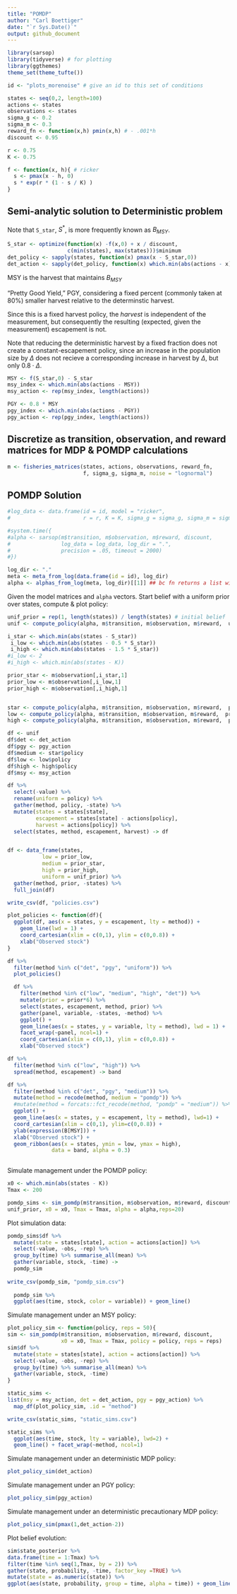 ```yaml
---
title: "POMDP"
author: "Carl Boettiger"
date: "`r Sys.Date()`"
output: github_document
---
```


```r
library(sarsop)
library(tidyverse) # for plotting
library(ggthemes)
theme_set(theme_tufte())
```


```r
id <- "plots_morenoise" # give an id to this set of conditions

states <- seq(0,2, length=100)
actions <- states
observations <- states
sigma_g <- 0.2
sigma_m <- 0.3
reward_fn <- function(x,h) pmin(x,h) # - .001*h
discount <- 0.95

r <- 0.75
K <- 0.75

f <- function(x, h){ # ricker
  s <- pmax(x - h, 0)
  s * exp(r * (1 - s / K) )
}
```


## Semi-analytic solution to Deterministic problem

Note that `S_star`, $S^*$, is more frequently known as $B_{MSY}$.  

```r
S_star <- optimize(function(x) -f(x,0) + x / discount, 
                   c(min(states), max(states)))$minimum
det_policy <- sapply(states, function(x) pmax(x - S_star,0))
det_action <- sapply(det_policy, function(x) which.min(abs(actions - x)))
```


MSY is the harvest that maintains $B_{MSY}$



"Pretty Good Yield," PGY, considering a fixed percent (commonly taken at 80%) smaller harvest relative to the determinstic harvest.  

Since this is a fixed harvest policy, the *harvest* is independent of the measurement, but consequently the resulting (expected, given the measurement) escapement is not.

Note that reducing the deterministic harvest by a fixed fraction does not create a constant-escapement policy, since an increase in the population size by $\Delta$ does not recieve a corresponding increase in harvest by $\Delta$, but only $0.8 \cdot \Delta$.  


```r
MSY <- f(S_star,0) - S_star
msy_index <- which.min(abs(actions - MSY))
msy_action <- rep(msy_index, length(actions))

PGY <- 0.8 * MSY
pgy_index <- which.min(abs(actions - PGY))
pgy_action <- rep(pgy_index, length(actions))
```


## Discretize as transition, observation, and reward matrices for MDP & POMDP calculations


```r
m <- fisheries_matrices(states, actions, observations, reward_fn, 
                        f, sigma_g, sigma_m, noise = "lognormal")
```

## POMDP Solution

```r
#log_data <- data.frame(id = id, model = "ricker", 
#                       r = r, K = K, sigma_g = sigma_g, sigma_m = sigma_m)

#system.time({
#alpha <- sarsop(m$transition, m$observation, m$reward, discount, 
#                log_data = log_data, log_dir = ".",
#                precision = .05, timeout = 2000)
#})
```


```r
log_dir <- "."
meta <- meta_from_log(data.frame(id = id), log_dir)
alpha <- alphas_from_log(meta, log_dir)[[1]] ## bc fn returns a list with all matching alphas, we need [[1]]
```


Given the model matrices and `alpha` vectors.  Start belief with a uniform prior over states, compute & plot policy:

```r
unif_prior = rep(1, length(states)) / length(states) # initial belief
unif <- compute_policy(alpha, m$transition, m$observation, m$reward,  unif_prior)

```

```r
i_star <- which.min(abs(states - S_star))
 i_low <- which.min(abs(states - 0.5 * S_star))
 i_high <- which.min(abs(states - 1.5 * S_star))
#i_low <- 2
#i_high <- which.min(abs(states - K))

prior_star <- m$observation[,i_star,1]
prior_low <- m$observation[,i_low,1]
prior_high <- m$observation[,i_high,1] 


star <- compute_policy(alpha, m$transition, m$observation, m$reward,  prior_star)
low <- compute_policy(alpha, m$transition, m$observation, m$reward,  prior_low)
high <- compute_policy(alpha, m$transition, m$observation, m$reward,  prior_high)

```

```r
df <- unif
df$det <- det_action
df$pgy <- pgy_action
df$medium <- star$policy
df$low <- low$policy
df$high <- high$policy
df$msy <- msy_action

df %>% 
  select(-value) %>% 
  rename(uniform = policy) %>% 
  gather(method, policy, -state) %>%
  mutate(states = states[state], 
         escapement = states[state] - actions[policy],
         harvest = actions[policy]) %>%
  select(states, method, escapement, harvest) -> df


df <- data_frame(states, 
           low = prior_low, 
           medium = prior_star, 
           high = prior_high, 
           uniform = unif_prior) %>%
  gather(method, prior, -states) %>%
  full_join(df)

write_csv(df, "policies.csv")


```



```r
plot_policies <- function(df){
  ggplot(df, aes(x = states, y = escapement, lty = method)) + 
    geom_line(lwd = 1) +
    coord_cartesian(xlim = c(0,1), ylim = c(0,0.8)) +
    xlab("Observed stock")
}

df %>% 
  filter(method %in% c("det", "pgy", "uniform")) %>%
  plot_policies()
```


```r
  df %>% 
    filter(method %in% c("low", "medium", "high", "det")) %>% 
    mutate(prior = prior*6) %>%
    select(states, escapement, method, prior) %>%
    gather(panel, variable, -states, -method) %>%
    ggplot() + 
    geom_line(aes(x = states, y = variable, lty = method), lwd = 1) +
    facet_wrap(~panel, ncol=1) +
    coord_cartesian(xlim = c(0,1), ylim = c(0,0.8)) +
    xlab("Observed stock") 

```



```r
df %>%
  filter(method %in% c("low", "high")) %>%
  spread(method, escapement) -> band

df %>% 
  filter(method %in% c("det", "pgy", "medium")) %>% 
  mutate(method = recode(method, medium = "pomdp")) %>%
  #mutate(method = forcats::fct_recode(method, "pomdp" = "medium")) %>% # WHY BACKWARDS?
  ggplot() + 
  geom_line(aes(x = states, y = escapement, lty = method), lwd=1) +
  coord_cartesian(xlim = c(0,1), ylim=c(0,0.8)) +
  ylab(expression(B[MSY])) + 
  xlab("Observed stock") +
  geom_ribbon(aes(x = states, ymin = low, ymax = high), 
              data = band, alpha = 0.3)
  
```  







Simulate management under the POMDP policy:

```r
x0 <- which.min(abs(states - K))
Tmax <- 200
```

```r
pomdp_sims <- sim_pomdp(m$transition, m$observation, m$reward, discount, 
unif_prior, x0 = x0, Tmax = Tmax, alpha = alpha,reps=20)
```

Plot simulation data:

```r
pomdp_sims$df %>% 
  mutate(state = states[state], action = actions[action]) %>%
  select(-value, -obs, -rep) %>%
  group_by(time) %>% summarise_all(mean) %>%
  gather(variable, stock, -time) -> 
  pomdp_sim
  
write_csv(pomdp_sim, "pomdp_sim.csv")
  
  pomdp_sim %>%
  ggplot(aes(time, stock, color = variable)) + geom_line() 
```



Simulate management under an MSY policy:

```r
plot_policy_sim <- function(policy, reps = 50){
sim <- sim_pomdp(m$transition, m$observation, m$reward, discount, 
                 x0 = x0, Tmax = Tmax, policy = policy, reps = reps)
sim$df %>% 
  mutate(state = states[state], action = actions[action]) %>%
  select(-value, -obs, -rep) %>%
  group_by(time) %>% summarise_all(mean) %>%
  gather(variable, stock, -time) 
}

static_sims <-
list(msy = msy_action, det = det_action, pgy = pgy_action) %>% 
  map_df(plot_policy_sim, .id = "method")

write_csv(static_sims, "static_sims.csv")
```

```r
static_sims %>%
  ggplot(aes(time, stock, lty = variable), lwd=2) + 
  geom_line() + facet_wrap(~method, ncol=1)
```



Simulate management under an deterministic MDP policy:

```r
plot_policy_sim(det_action)
```

Simulate management under an PGY policy:

```r
plot_policy_sim(pgy_action)
```





Simulate management under an deterministic precautionary MDP policy:

```r
plot_policy_sim(pmax(1,det_action-2))
```












Plot belief evolution:

```r
sim$state_posterior %>% 
data.frame(time = 1:Tmax) %>%
filter(time %in% seq(1,Tmax, by = 2)) %>%
gather(state, probability, -time, factor_key =TRUE) %>% 
mutate(state = as.numeric(state)) %>% 
ggplot(aes(state, probability, group = time, alpha = time)) + geom_line()
```

